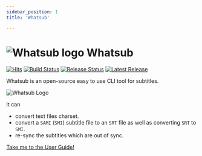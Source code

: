 ```yaml
---
sidebar_position: 1
title: 'Whatsub'

---
```


# ![Whatsub logo](/img/whatsub-logo-64x64.png) Whatsub

[![Hits](https://hits.seeyoufarm.com/api/count/incr/badge.svg?url=https%3A%2F%2Fgithub.com%2FKevin-Lee%2Fwhatsub)](https://hits.seeyoufarm.com)
[![Build Status](https://github.com/Kevin-Lee/whatsub/workflows/Build%20All/badge.svg)](https://github.com/Kevin-Lee/whatsub/actions?workflow=Build+All)
[![Release Status](https://github.com/Kevin-Lee/whatsub/workflows/Release/badge.svg)](https://github.com/Kevin-Lee/whatsub/actions?workflow=Release)
[![Latest Release](https://img.shields.io/github/v/release/Kevin-Lee/whatsub)](https://github.com/Kevin-Lee/whatsub/releases/latest)

Whatsub is an open-source easy to use CLI tool for subtitles.

![Whatsub Logo](/img/poster.png)

It can
* convert text files charset.
* convert a `SAMI` (`SMI`) subtitle file to an `SRT` file as well as converting `SRT` to `SMI`.
* re-sync the subtitles which are out of sync.

[<Highlight color="#1877F2">Take me to the User Guide!</Highlight>](whatsub/get-whatsub.mdx)
